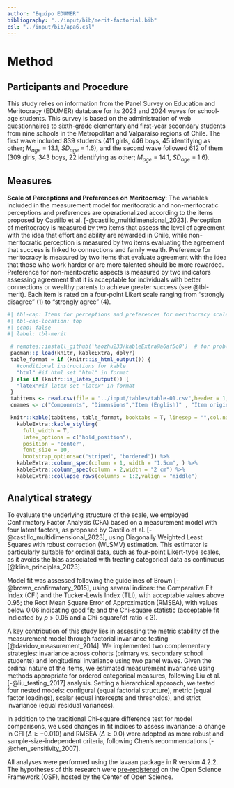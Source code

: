 ```yaml
---
author: "Equipo EDUMER"
bibliography: "../input/bib/merit-factorial.bib"
csl: "../input/bib/apa6.csl"
---
```


# Method

## Participants and Procedure

This study relies on information from the Panel Survey on Education and Meritocracy (EDUMER) database for its 2023 and 2024 waves for school-age students. This survey is based on the administration of web questionnaires to sixth-grade elementary and first-year secondary students from nine schools in the Metropolitan and Valparaíso regions of Chile. The first wave included 839 students (411 girls, 446 boys, 45 identifying as other; $M_{age}$ = 13.1,  $SD_{age}$ = 1.6), and the second wave followed 612 of them (309 girls, 343 boys, 22 identifying as other; $M_{age}$ = 14.1, $SD_{age}$ = 1.6). 

## Measures

**Scale of Perceptions and Preferences on Meritocracy**: The variables included in the measurement model for meritocratic and non-meritocratic perceptions and preferences are operationalized according to the items proposed by Castillo et al. [-@castillo_multidimensional_2023]. Perception of meritocracy is measured by two items that assess the level of agreement with the idea that effort and ability are rewarded in Chile, while non-meritocratic perception is measured by two items evaluating the agreement that success is linked to connections and family wealth. Preference for meritocracy is measured by two items that evaluate agreement with the idea that those who work harder or are more talented should be more rewarded. Preference for non-meritocratic aspects is measured by two indicators assessing agreement that it is acceptable for individuals with better connections or wealthy parents to achieve greater success (see @tbl-merit). Each item is rated on a four-point Likert scale ranging from "strongly disagree" (1) to "strongly agree" (4).   

```r
#| tbl-cap: Items for perceptions and preferences for meritocracy scale
#| tbl-cap-location: top
#| echo: false
#| label: tbl-merit

 # remotes::install_github('haozhu233/kableExtra@a6af5c0')  # for problems with collapse_rows()
 pacman::p_load(knitr, kableExtra, dplyr)
 table_format = if (knitr::is_html_output()) {
   #conditional instructions for kable
   "html" #if html set "html" in format
 } else if (knitr::is_latex_output()) {
   "latex"#if latex set "latex" in format
 }
 tabitems <- read.csv(file = "../input/tables/table-01.csv",header = 1,sep = ",",encoding = "UTF-8") # call file  generated externally for the table
 cnames <- c("Components", "Dimensions","Item (English)" , "Item original (Spanish)")

 knitr::kable(tabitems, table_format, booktabs = T, linesep = "",col.names = cnames) %>%
   kableExtra::kable_styling(
     full_width = T,
     latex_options = c("hold_position"),
     position = "center",
     font_size = 10,
     bootstrap_options=c("striped", "bordered")) %>%
   kableExtra::column_spec(column = 1, width = "1.5cm", ) %>%
   kableExtra::column_spec(column = 2,width = "2 cm") %>%
   kableExtra::collapse_rows(columns = 1:2,valign = "middle")
```

## Analytical strategy

To evaluate the underlying structure of the scale, we employed Confirmatory Factor Analysis (CFA) based on a measurement model with four latent factors, as proposed by Castillo et al. [-@castillo_multidimensional_2023], using Diagonally Weighted Least Squares with robust correction (WLSMV) estimation. This estimator is particularly suitable for ordinal data, such as four-point Likert-type scales, as it avoids the bias associated with treating categorical data as continuous [@kline_principles_2023].

Model fit was assessed following the guidelines of Brown [-@brown_confirmatory_2015], using several indices: the Comparative Fit Index (CFI) and the Tucker-Lewis Index (TLI), with acceptable values above 0.95; the Root Mean Square Error of Approximation (RMSEA), with values below 0.06 indicating good fit; and the Chi-square statistic (acceptable fit indicated by $p$ > 0.05 and a Chi-square/df ratio < 3).

A key contribution of this study lies in assessing the metric stability of the measurement model through factorial invariance testing [@davidov_measurement_2014]. We implemented two complementary strategies: invariance across cohorts (primary vs. secondary school students) and longitudinal invariance using two panel waves. Given the ordinal nature of the items, we estimated measurement invariance using methods appropriate for ordered categorical measures, following Liu et al. [-@liu_testing_2017] analysis. Setting a hierarchical approach, we tested four nested models: configural (equal factorial structure), metric (equal factor loadings), scalar (equal intercepts and thresholds), and strict invariance (equal residual variances). 

In addition to the traditional Chi-square difference test for model comparisons, we used changes in fit indices to assess invariance: a change in CFI ($\Delta \geq -0.010$) and RMSEA ($\Delta \geq 0.0$) were adopted as more robust and sample-size-independent criteria, following Chen's recommendations [-@chen_sensitivity_2007].

All analyses were performed using the lavaan package in R version 4.2.2. The hypotheses of this research were [pre-registered](https://osf.io/hjat2/) on the Open Science Framework (OSF), hosted by the Center of Open Science.
